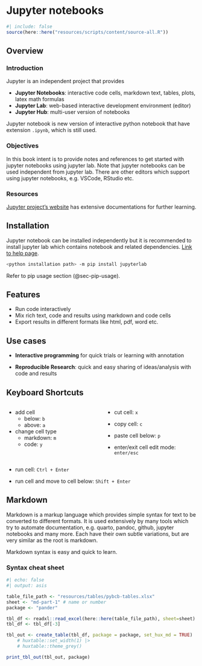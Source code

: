 # Jupyter notebooks

```r
#| include: false
source(here::here("resources/scripts/content/source-all.R"))
```

## Overview

### Introduction

Jupyter is an independent project that provides

- **Jupyter Notebooks**: interactive code cells, markdown text, tables, plots, latex math formulas
- **Jupyter Lab**: web-based interactive development environment (editor)
- **Jupyter Hub**: multi-user version of notebooks

Jupyter notebook is new version of interactive python notebook that have extension `.ipynb`, which is still used.

### Objectives

In this book intent is to provide notes and references to get started with jupyter notebooks using jupyter lab. Note that jupyter notebooks can be used independent from jupyter lab. There are other editors which support using jupyter notebooks, e.g. VSCode, RStudio etc.

### Resources

[Jupyter project's website](https://jupyter.org/) has extensive documentations for further learning.

## Installation

Jupyter notebook can be installed independently but it is recommended to install jupyter lab which contains notebook and related dependencies. [Link to help page](https://jupyter.org/install).

```bash
<python installation path> -m pip install jupyterlab
```

Refer to pip usage section (@sec-pip-usage).

## Features

- Run code interactively
- Mix rich text, code and results using markdown and code cells
- Export results in different formats like html, pdf, word etc.

## Use cases

- **Interactive programming** for quick trials or learning with annotation

- **Reproducible Research**: quick and easy sharing of ideas/analysis with code and results

## Keyboard Shortcuts

::::: {.columns}
::: {.column width=50%}
- add cell
  - below: `b`
  - above: `a`

- change cell type
  - markdown: `m`
  - code: `y`

:::
::: {.column width=50%}

- cut cell: `x`

- copy cell: `c`

- paste cell below: `p`

- enter/exit cell edit mode: `enter/esc`
:::
:::::

- run cell: `Ctrl + Enter`

- run cell and move to cell below: `Shift + Enter`

## Markdown

Markdown is a markup language which provides simple syntax for text to be converted to different formats. It is used extensively by many tools which try to automate documentation, e.g. quarto, pandoc, github, jupyter notebooks and many more. Each have their own subtle variations, but are very similar as the root is markdown.

Markdown syntax is easy and quick to learn.

### Syntax cheat sheet

```r
#| echo: false
#| output: asis

table_file_path <- "resources/tables/pybcb-tables.xlsx"
sheet <- "md-part-1" # name or number
package <- "pander"

tbl_df <- readxl::read_excel(here::here(table_file_path), sheet=sheet)
tbl_df <- tbl_df[-3]

tbl_out <- create_table(tbl_df, package = package, set_hux_md = TRUE)
    # huxtable::set_width(1) |>
    # huxtable::theme_grey()

print_tbl_out(tbl_out, package)
```
